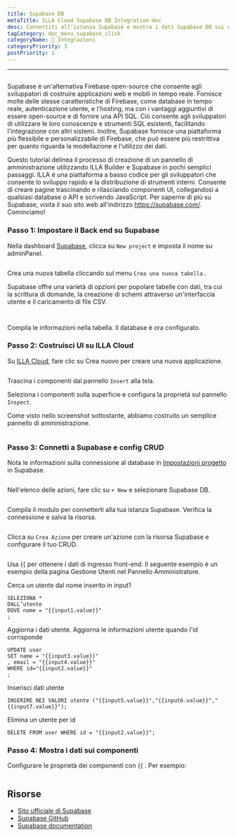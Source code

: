 ```yaml
---
title: Supabase DB
metaTitle: ILLA Cloud Supabase DB Integration doc
desc: Connettiti all'istanza Supabase e mostra i dati Supabase DB sui componenti
tagCategory: doc_menu_supabase_click
categoryName: 🔨 Integrazioni
categoryPriority: 3
postPriority: 1
---
```


* * *

## <h2 hidden>Supabase DB</h2>

Supabase è un'alternativa Firebase open-source che consente agli sviluppatori di costruire applicazioni web e mobili in tempo reale. Fornisce molte delle stesse caratteristiche di Firebase, come database in tempo reale, autenticazione utente, e l'hosting, ma con i vantaggi aggiuntivi di essere open-source e di fornire una API SQL. Ciò consente agli sviluppatori di utilizzare le loro conoscenze e strumenti SQL esistenti, facilitando l'integrazione con altri sistemi. Inoltre, Supabase fornisce una piattaforma più flessibile e personalizzabile di Firebase, che può essere più restrittiva per quanto riguarda la modellazione e l'utilizzo dei dati.

Questo tutorial delinea il processo di creazione di un pannello di amministrazione utilizzando ILLA Builder e Supabase in pochi semplici passaggi. ILLA è una piattaforma a basso codice per gli sviluppatori che consente lo sviluppo rapido e la distribuzione di strumenti interni. Consente di creare pagine trascinando e rilasciando componenti UI, collegandosi a qualsiasi database o API e scrivendo JavaScript. Per saperne di più su Supabase, visita il suo sito web all'indirizzo <https://supabase.com/>. Cominciamo!

### Passo 1: Impostare il Back end su Supabase

Nella dashboard [Supabase](https://app.supabase.com/projects), clicca su `New project` e imposta il nome su adminPanel.

<img
  src='https://cdn.illacloud.com/official-website/img/docs/assemble/supabase1.png'
  alt=""
/>

Crea una nuova tabella cliccando sul menu `Crea una nuova tabella` .

Supabase offre una varietà di opzioni per popolare tabelle con dati, tra cui la scrittura di domande, la creazione di schemi attraverso un'interfaccia utente e il caricamento di file CSV.

<img
  src='https://cdn.illacloud.com/official-website/img/docs/assemble/supabase2.png'
  alt=""
/>

<img
  src='https://cdn.illacloud.com/official-website/img/docs/assemble/supabase3.png'
  alt=""
/>

Compila le informazioni nella tabella. Il database è ora configurato.

### Passo 2: Costruisci UI su ILLA Cloud

Su [ILLA Cloud](https://cloud.illacloud.com), fare clic su Crea nuovo per creare una nuova applicazione.

<img
  src='https://cdn.illacloud.com/official-website/img/docs/assemble/supabase4.png'
  alt=""
/>

Trascina i componenti dal pannello `Insert` alla tela.

Seleziona i componenti sulla superficie e configura la proprietà sul pannello `Inspect`.

Come visto nello screenshot sottostante, abbiamo costruito un semplice pannello di amministrazione.

<img
  src='https://cdn.illacloud.com/official-website/img/docs/assemble/supabase5.png'
  alt=""
/>

### Passo 3: Connetti a Supabase e config CRUD

Nota le informazioni sulla connessione al database in [Impostazioni progetto](https://app.supabase.com/project/hdcfnsxpwwgboqomdrhp/settings/database) in Supabase.

<img
  src='https://cdn.illacloud.com/official-website/img/docs/assemble/supabase6.png'
  alt=""
/>

Nell'elenco delle azioni, fare clic su `+ New` e selezionare Supabase DB.

<img
  src='https://cdn.illacloud.com/official-website/img/docs/assemble/supabase7.png'
  alt=""
/>

Compila il modulo per connetterti alla tua istanza Supabase. Verifica la connessione e salva la risorsa.

<img
  src='https://cdn.illacloud.com/official-website/img/docs/assemble/supabase8.png'
  alt=""
/>

Clicca su `Crea Azione` per creare un'azione con la risorsa Supabase e configurare il tuo CRUD.

<img
  src='https://cdn.illacloud.com/official-website/img/docs/assemble/supabase9.png'
  alt=""
/>

Usa {{ per ottenere i dati di ingresso front-end. Il seguente esempio è un esempio della pagina Gestione Utenti nel Pannello Amministratore.

Cerca un utente dal nome inserito in input1

```
SELEZIONA *
DALL’utente
DOVE nome = "{{input1.value}}"
;
```

Aggiorna i dati utente. Aggiorna le informazioni utente quando l'id corrisponde

```
UPDATE user
SET name = "{{input3.value}}"
, email = "{{input4.value}}"
WHERE id="{{input2.value}}"
;
```

Inserisci dati utente

```
INSERIRE NEI VALORI utente ("{{input5.value}}","{{input6.value}}","{{input7.value}}");
```

Elimina un utente per id

```
DELETE FROM user WHERE id = "{{input2.value}}";
```

### Passo 4: Mostra i dati sui componenti

Configurare le proprietà dei componenti con {{ . Per esempio:

<img
  src='https://cdn.illacloud.com/official-website/img/docs/assemble/supabase10.png'
  alt=""
/>

## Risorse

-   [Sito ufficiale di Supabase](https://supabase.com/)
-   [Supabase GitHub](https://github.com/supabase/supabase)
-   [Supabase documentation](https://supabase.com/docs)
